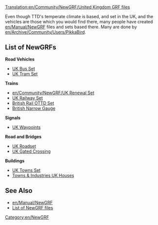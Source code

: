 [[Translation:en/Community/NewGRF/United Kingdom GRF files]]


{{en/Community/NewGRF/NewGRF Country|
Flag=en/Community/NewGRF/800px-Flag of the United Kingdom.png|
name=United Kingdom|
website=www.pikkarail.com/ttdp/ukrs/|
setname=UK Renewal Set}}
Even though TTD's temperate climate is based, and set in the UK, and the vehicles are those which you would find there, many people have created [[en/Manual/NewGRF]] files and sets based there. Many are done by [[en/Archive/Community/Users/PikkaBird]].

==List of NewGRFs==
'''Road Vehicles'''
*[http://www.tt-forums.net/viewtopic.php?t=15429 UK Bus Set]
*[http://users.tt-forums.net/ameecher/uktramset.html UK Tram Set]

'''Trains'''
*[[en/Community/NewGRF/UK Renewal Set]]
*[http://users.tt-forums.net/pikka/wiki/index.php?title=UK_Railway_Set UK Railway Set]
*[http://www.tt-forums.net/viewtopic.php?f=67&t=54374 British Rail OTTD Set]
*[http://www.tt-forums.net/viewtopic.php?t=6123&highlight=set British Narrow Gauge]

'''Signals'''
*[http://www.tt-terminal.co.uk/downloads.shtml UK Waypoints]

'''Road and Bridges'''
*[http://www.tt-forums.net/viewtopic.php?t=27963 UK Roadset]
*[http://www.tt-forums.net/viewtopic.php?t=19000 UK Gated Crossing]

'''Buildings'''
*[http://www.tt-forums.net/viewtopic.php?f=67&t=48565 UK Towns Set]
*[http://users.tt-forums.net/pikka/wiki/index.php/TaI_UK_Houses Towns & Industries UK Houses]

==See Also==
*[[en/Manual/NewGRF]]
*[[en/Community/NewGRF/Main Page|List of NewGRF files]]

[[Category:en/NewGRF]]